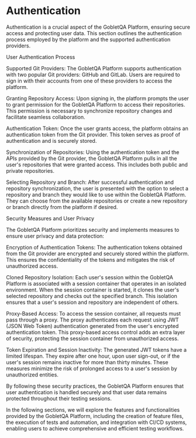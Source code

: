 # Authentication

Authentication is a crucial aspect of the GobletQA Platform, ensuring secure access and protecting user data. This section outlines the authentication process employed by the platform and the supported authentication providers.

User Authentication Process

Supported Git Providers: The GobletQA Platform supports authentication with two popular Git providers: GitHub and GitLab. Users are required to sign in with their accounts from one of these providers to access the platform.

Granting Repository Access: Upon signing in, the platform prompts the user to grant permission for the GobletQA Platform to access their repositories. This permission is necessary to synchronize repository changes and facilitate seamless collaboration.

Authentication Token: Once the user grants access, the platform obtains an authentication token from the Git provider. This token serves as proof of authentication and is securely stored.

Synchronization of Repositories: Using the authentication token and the APIs provided by the Git provider, the GobletQA Platform pulls in all the user's repositories that were granted access. This includes both public and private repositories.

Selecting Repository and Branch: After successful authentication and repository synchronization, the user is presented with the option to select a repository and branch they would like to use within the GobletQA Platform. They can choose from the available repositories or create a new repository or branch directly from the platform if desired.

Security Measures and User Privacy

The GobletQA Platform prioritizes security and implements measures to ensure user privacy and data protection:

Encryption of Authentication Tokens: The authentication tokens obtained from the Git provider are encrypted and securely stored within the platform. This ensures the confidentiality of the tokens and mitigates the risk of unauthorized access.

Cloned Repository Isolation: Each user's session within the GobletQA Platform is associated with a session container that operates in an isolated environment. When the session container is started, it clones the user's selected repository and checks out the specified branch. This isolation ensures that a user's session and repository are independent of others.

Proxy-Based Access: To access the session container, all requests must pass through a proxy. The proxy authenticates each request using JWT (JSON Web Token) authentication generated from the user's encrypted authentication token. This proxy-based access control adds an extra layer of security, protecting the session container from unauthorized access.

Token Expiration and Session Inactivity: The generated JWT tokens have a limited lifespan. They expire after one hour, upon user sign-out, or if the user's session remains inactive for more than thirty minutes. These measures minimize the risk of prolonged access to a user's session by unauthorized entities.

By following these security practices, the GobletQA Platform ensures that user authentication is handled securely and that user data remains protected throughout their testing sessions.

In the following sections, we will explore the features and functionalities provided by the GobletQA Platform, including the creation of feature files, the execution of tests and automation, and integration with CI/CD systems, enabling users to achieve comprehensive and efficient testing workflows.